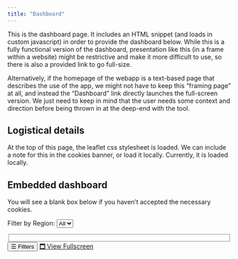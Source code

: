```yaml
---
title: "Dashboard"
---
```


<!-- <link rel="stylesheet" href="https://unpkg.com/leaflet/dist/leaflet.css" /> -->
<link rel="stylesheet" href="../assets/styles/leaflet.css" />

This is the dashboard page. It includes an HTML snippet (and loads in custom javascript) in order to provide the dashboard below. While this is a fully functional version of the dashboard, presentation like this (in a frame within a website) might be restrictive and make it more difficult to use, so there is also a provided link to go full-size.

Alternatively, if the homepage of the webapp is a text-based page that describes the use of the app, we might not have to keep this "framing page" at all, and instead the "Dashboard" link directly launches the full-screen version. We just need to keep in mind that the user needs some context and direction before being thrown in at the deep-end with the tool.

## Logistical details

At the top of this page, the leaflet css stylesheet is loaded. We can include a note for this in the cookies banner, or load it locally. Currently, it is loaded locally.

## Embedded dashboard


You will see a blank box below if you haven't accepted the necessary cookies.

<div id="map-wrapper" style="position: relative;">
<div id="controls">
<label for="regionFilter">Filter by Region:</label>
<select id="regionFilter">
    <option value="">All</option>
</select>

<fieldset>
<!-- Checkboxes will be dynamically generated -->
</fieldset>     
</div>
<button id="toggleSidebar">☰ Filters</button>
<a href="refactoring-dashboard.qmd" id="fullscreenBtn">🗖 View Fullscreen</a>
<div id="map"></div>                       
</div>

<script type="text/plain" cookie-consent="strictly-necessary" src="https://unpkg.com/leaflet/dist/leaflet.js"></script>
<script type="text/plain" cookie-consent="strictly-necessary" src="../assets/js/script-refactoring.js"></script>
<script type="text/plain" cookie-consent="strictly-necessary" src="../assets/js/config-refactoring.js"></script>